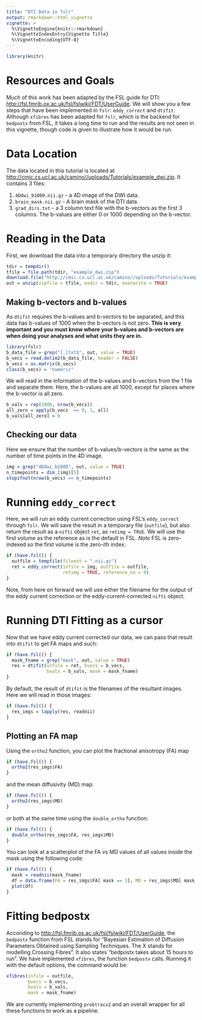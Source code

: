 ```yaml
---
title: "DTI Data in fslr"
output: rmarkdown::html_vignette
vignette: >
  %\VignetteEngine{knitr::rmarkdown}
  %\VignetteIndexEntry{Vignette Title}
  %\VignetteEncoding{UTF-8}
---
```


```r
library(knitr)
```

# Resources and Goals
Much of this work has been adapted by the FSL guide for DTI: [http://fsl.fmrib.ox.ac.uk/fsl/fslwiki/FDT/UserGuide](http://fsl.fmrib.ox.ac.uk/fsl/fslwiki/FDT/UserGuide).  We will show you a few steps that have been implemented in `fslr`: `eddy_correct` and `dtifit`.  Although `xfibres` has been adapted for `fslr`, which is the backend for `bedpostx` from FSL, it takes a long time to run and the results are not seen in this vignette, though code is given to illustrate how it would be run.

# Data Location
The data located in this tutorial is located at [http://cmic.cs.ucl.ac.uk/camino//uploads/Tutorials/example_dwi.zip](http://cmic.cs.ucl.ac.uk/camino//uploads/Tutorials/example_dwi.zip).  It contains 3 files:

1.  `4Ddwi_b1000.nii.gz` - a 4D image of the DWI data.
2.  `brain_mask.nii.gz` - A brain mask of the DTI data
3.  `grad_dirs.txt` - a 3 column text file with the b-vectors as the first 3 columns.  The b-values are either 0 or 1000 depending on the b-vector.

# Reading in the Data
First, we download the data into a temporary directory the unzip it:

```r
tdir = tempdir()
tfile = file.path(tdir, "example_dwi.zip")
download.file("http://cmic.cs.ucl.ac.uk/camino//uploads/Tutorials/example_dwi.zip",destfile = tfile)
out = unzip(zipfile = tfile, exdir = tdir, overwrite = TRUE)
```

## Making b-vectors and b-values
As `dtifit` requires the b-values and b-vectors to be separated, and this data has b-values of $1000$ when the b-vectors is not zero.  **This is very important and you must know where your b-values and b-vectors are when doing your analyses and what units they are in.**  


```r
library(fslr)
b_data_file = grep("[.]txt$", out, value = TRUE)
b_vecs = read.delim2(b_data_file, header = FALSE)
b_vecs = as.matrix(b_vecs)
class(b_vecs) = "numeric"
```

We will read in the information of the b-values and b-vectors from the 1 file and separate them.  Here, the b-values are all 1000, except for places where the b-vector is all zero. 
```r
b_vals = rep(1000, nrow(b_vecs))
all_zero = apply(b_vecs  == 0, 1, all)
b_vals[all_zero] = 0
```

## Checking our data
Here we ensure that the number of b-values/b-vectors is the same as the number of time points in the 4D image.

```r
img = grep("4Ddwi_b1000", out, value = TRUE)
n_timepoints = dim_(img)[5]
stopifnot(nrow(b_vecs) == n_timepoints)
```


# Running `eddy_correct`
Here, we will run an eddy current correction using FSL's `eddy_correct` through `fslr`.  We will save the result in a temporary file (`outfile`), but also return the result as a `nifti` object `ret`, as `retimg = TRUE`.  We will use the first volume as the reference as is the default in FSL.  *Note* FSL is zero-indexed so the first volume is the zero-ith index:

```r
if (have.fsl()) {
  outfile = tempfile(fileext = ".nii.gz")
  ret = eddy_correct(infile = img, outfile = outfile, 
                     retimg = TRUE, reference_no = 0)
}
```

Note, from here on forward we will use either the filename for the output of the eddy current correction or the eddy-current-corrected `nifti` object.

# Running DTI Fitting as a cursor

Now that we have eddy current corrected our data, we can pass that result into `dtifit` to get FA maps and such:
```r
if (have.fsl()) {
  mask_fname = grep("mask", out, value = TRUE)
  res = dtifit(infile = ret, bvecs = b_vecs, 
               bvals = b_vals, mask = mask_fname)
}
```

By default, the result of `dtifit` is the filenames of the resultant images.  Here we will read in those images:
```r
if (have.fsl()) {
  res_imgs = lapply(res, readnii)
}
```

## Plotting an FA map
Using the `ortho2` function, you can plot the fractional anisotropy (FA) map
```r
if (have.fsl()) {
  ortho2(res_imgs$FA)
}
```

and the mean diffusivity (MD) map:
```r
if (have.fsl()) {
  ortho2(res_imgs$MD)
}
```

or both at the same time using the `double_ortho` function:
```r
if (have.fsl()) {
  double_ortho(res_imgs$FA, res_imgs$MD)
}
```

You can look at a scatterplot of the FA vs MD values of all values inside the mask using the following code:
```r
if (have.fsl()) {
  mask = readnii(mask_fname)
  df = data.frame(FA = res_imgs$FA[ mask == 1], MD = res_imgs$MD[ mask == 1] )
  plot(df)
}
```

# Fitting bedpostx

Accoriding to [http://fsl.fmrib.ox.ac.uk/fsl/fslwiki/FDT/UserGuide](http://fsl.fmrib.ox.ac.uk/fsl/fslwiki/FDT/UserGuide), the `bedpostx` function from FSL stands for "Bayesian Estimation of Diffusion Parameters Obtained using Sampling Techniques. The X stands for modelling Crossing Fibres".  It also states "bedpostx takes about 15 hours to run".  We have implemented `xfibres`, the function `bedpostx` calls.  Running it with the default options, the command would be:

```r
xfibres(infile = outfile, 
        bvecs = b_vecs,
        bvals = b_vals,
        mask = mask_fname)
```
        
We are currently implementing `probtracx2` and an overall wrapper for all these functions to work as a pipeline.
